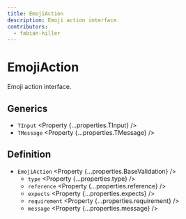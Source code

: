 ```yaml
---
title: EmojiAction
description: Emoji action interface.
contributors:
  - fabian-hiller
---
```



# EmojiAction

Emoji action interface.

## Generics

- `TInput` <Property {...properties.TInput} />
- `TMessage` <Property {...properties.TMessage} />

## Definition

- `EmojiAction` <Property {...properties.BaseValidation} />
  - `type` <Property {...properties.type} />
  - `reference` <Property {...properties.reference} />
  - `expects` <Property {...properties.expects} />
  - `requirement` <Property {...properties.requirement} />
  - `message` <Property {...properties.message} />
